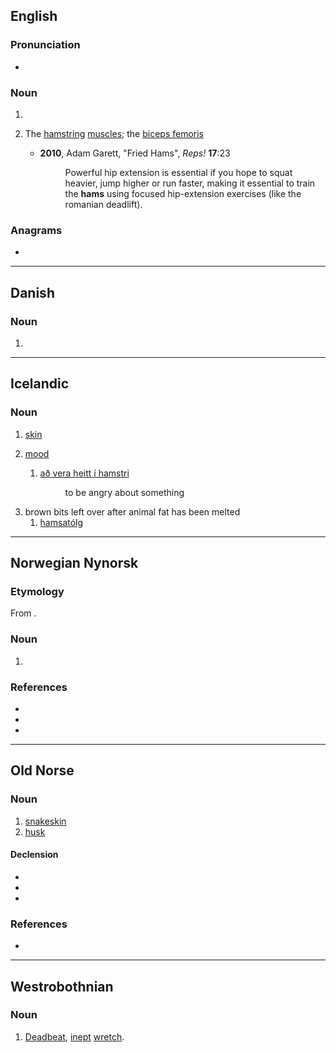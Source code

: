 {{also|Häms}}
==English==

===Pronunciation===
* {{audio|en|En-au-hams.ogg|Audio (AU)}}

===Noun===
{{head|en|noun form}}

# {{plural of|en|ham}}
# {{lb|en|exercise|slang}} The [[hamstring]] [[muscle]]s; the [[biceps femoris]]
#* '''2010''', Adam Garett, "Fried Hams", ''Reps!'' '''17''':23
#*: Powerful hip extension is essential if you hope to squat heavier, jump higher or run faster, making it essential to train the '''hams''' using focused hip-extension exercises (like the romanian deadlift).

===Anagrams===
* {{anagrams|en|a=ahms|AMHS|HMAS|HSAM|MASH|MHAs|MSHA|Mahs|Mash|SAHM|Sahm|Sham|mash|sham}}

----

==Danish==

===Noun===
{{head|da|noun form|g=c}}

# {{inflection of|da|ham||indef|gen|s}}

----

==Icelandic==

===Noun===
{{is-noun|m}}

# {{lb|is|rare}} [[skin]]
# {{lb|is|rare|except in phrases}} [[mood]]
## [[að vera heitt í hamstri]]
##: to be angry about something
# brown bits left over after animal fat has been melted
## [[hamsatólg]]

----

==Norwegian Nynorsk==

===Etymology===
From {{inh|nn|non|hams}}.

===Noun===
{{nn-noun-m1}}

# {{rfdef|nn}}

===References===
* {{R:ND}}
* {{R:NO}}
* {{R:AASEN}}

----

==Old Norse==

===Noun===
{{non-noun|m|hams}}

# [[snakeskin]]
# [[husk]]

====Declension====
* {{desc|is|hams}}
* {{desc|nn|hams}}
* {{desc|nb|hams}}

===References===
* {{R:Zoega}}

----

==Westrobothnian==

===Noun===
{{gmq-bot-noun|m}}

# [[deadbeat|Deadbeat]], [[inept]] [[wretch]].

{{C|gmq-bot|People}}